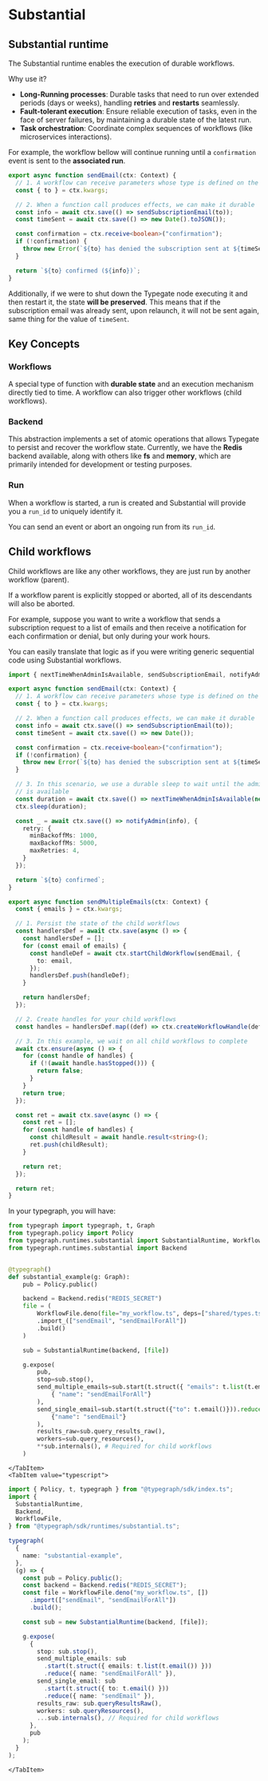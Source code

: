 
# Substantial

## Substantial runtime

The Substantial runtime enables the execution of durable workflows.

Why use it?

- **Long-Running processes**: Durable tasks that need to run over extended periods (days or weeks), handling **retries** and **restarts** seamlessly.
- **Fault-tolerant execution**: Ensure reliable execution of tasks, even in the face of server failures, by maintaining a durable state of the latest run.
- **Task orchestration**: Coordinate complex sequences of workflows (like microservices interactions).

For example, the workflow bellow will continue running until a `confirmation` event is sent to the **associated run**.

```typescript
export async function sendEmail(ctx: Context) {
  // 1. A workflow can receive parameters whose type is defined on the typegraph
  const { to } = ctx.kwargs;

  // 2. When a function call produces effects, we can make it durable
  const info = await ctx.save(() => sendSubscriptionEmail(to));
  const timeSent = await ctx.save(() => new Date().toJSON());

  const confirmation = ctx.receive<boolean>("confirmation");
  if (!confirmation) {
    throw new Error(`${to} has denied the subscription sent at ${timeSent}`);
  }

  return `${to} confirmed (${info})`;
}

```

Additionally, if we were to shut down the Typegate node executing it and then restart it, the state **will be preserved**. This means that if the subscription email was already sent, upon relaunch, it will not be sent again, same thing for the value of `timeSent`.

## Key Concepts

### Workflows

A special type of function with **durable state** and an execution mechanism directly tied to time. A workflow can also trigger other workflows (child workflows).

### Backend

This abstraction implements a set of atomic operations that allows Typegate to persist and recover the workflow state. Currently, we have the **Redis** backend available, along with others like **fs** and **memory**, which are primarily intended for development or testing purposes.

### Run

When a workflow is started, a run is created and Substantial will provide you a `run_id` to uniquely identify it.

You can send an event or abort an ongoing run from its `run_id`.


## Child workflows

Child workflows are like any other workflows, they are just run by another workflow (parent). 

If a workflow parent is explicitly stopped or aborted, all of its descendants will also be aborted.

For example, suppose you want to write a workflow that sends a subscription request to a list of emails and then receive a notification for each confirmation or denial, but only during your work hours.

You can easily translate that logic as if you were writing generic sequential code using Substantial workflows.

```typescript
import { nextTimeWhenAdminIsAvailable, sendSubscriptionEmail, notifyAdmin } from "./utils.ts";

export async function sendEmail(ctx: Context) {
  // 1. A workflow can receive parameters whose type is defined on the typegraph
  const { to } = ctx.kwargs;

  // 2. When a function call produces effects, we can make it durable
  const info = await ctx.save(() => sendSubscriptionEmail(to));
  const timeSent = await ctx.save(() => new Date());

  const confirmation = ctx.receive<boolean>("confirmation");
  if (!confirmation) {
    throw new Error(`${to} has denied the subscription sent at ${timeSent}`);
  }

  // 3. In this scenario, we use a durable sleep to wait until the admin
  // is available
  const duration = await ctx.save(() => nextTimeWhenAdminIsAvailable(new Date()));
  ctx.sleep(duration);

  const _ = await ctx.save(() => notifyAdmin(info), {
    retry: {
      minBackoffMs: 1000,
      maxBackoffMs: 5000,
      maxRetries: 4,
    }
  });

  return `${to} confirmed`;
}

export async function sendMultipleEmails(ctx: Context) {
  const { emails } = ctx.kwargs;

  // 1. Persist the state of the child workflows
  const handlersDef = await ctx.save(async () => {
    const handlersDef = [];
    for (const email of emails) {
      const handleDef = await ctx.startChildWorkflow(sendEmail, {
        to: email,
      });
      handlersDef.push(handleDef);
    }

    return handlersDef;
  });

  // 2. Create handles for your child workflows
  const handles = handlersDef.map((def) => ctx.createWorkflowHandle(def));

  // 3. In this example, we wait on all child workflows to complete
  await ctx.ensure(async () => {
    for (const handle of handles) {
      if (!(await handle.hasStopped())) {
        return false;
      }
    }
    return true;
  });

  const ret = await ctx.save(async () => {
    const ret = [];
    for (const handle of handles) {
      const childResult = await handle.result<string>();
      ret.push(childResult);
    }

    return ret;
  });

  return ret;
}
```

In your typegraph, you will have:

<SDKTabs>
    <TabItem value="python">

```python
from typegraph import typegraph, t, Graph
from typegraph.policy import Policy
from typegraph.runtimes.substantial import SubstantialRuntime, WorkflowFile
from typegraph.runtimes.substantial import Backend


@typegraph()
def substantial_example(g: Graph):
    pub = Policy.public()

    backend = Backend.redis("REDIS_SECRET")
    file = (
        WorkflowFile.deno(file="my_workflow.ts", deps=["shared/types.ts"])
        .import_(["sendEmail", "sendEmailForAll"])
        .build()
    )

    sub = SubstantialRuntime(backend, [file])

    g.expose(
        pub,
        stop=sub.stop(),
        send_multiple_emails=sub.start(t.struct({ "emails": t.list(t.email()) })).reduce(
            { "name": "sendEmailForAll"}
        ),
        send_single_email=sub.start(t.struct({"to": t.email()})).reduce(
            {"name": "sendEmail"}
        ),
        results_raw=sub.query_results_raw(),
        workers=sub.query_resources(),
        **sub.internals(), # Required for child workflows
    )

```

    </TabItem>
    <TabItem value="typescript">

```typescript
import { Policy, t, typegraph } from "@typegraph/sdk/index.ts";
import {
  SubstantialRuntime,
  Backend,
  WorkflowFile,
} from "@typegraph/sdk/runtimes/substantial.ts";

typegraph(
  {
    name: "substantial-example",
  },
  (g) => {
    const pub = Policy.public();
    const backend = Backend.redis("REDIS_SECRET");
    const file = WorkflowFile.deno("my_workflow.ts", [])
      .import(["sendEmail", "sendEmailForAll"])
      .build();

    const sub = new SubstantialRuntime(backend, [file]);

    g.expose(
      {
        stop: sub.stop(),
        send_multiple_emails: sub
          .start(t.struct({ emails: t.list(t.email()) }))
          .reduce({ name: "sendEmailForAll" }),
        send_single_email: sub
          .start(t.struct({ to: t.email() }))
          .reduce({ name: "sendEmail" }),
        results_raw: sub.queryResultsRaw(),
        workers: sub.queryResources(),
        ...sub.internals(), // Required for child workflows
      },
      pub
    );
  }
);
```

    </TabItem>

</SDKTabs>
